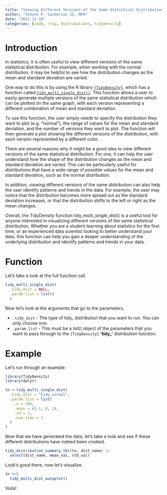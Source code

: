 ```yaml
---
title: "Viewing Different Versions of the Same Statistical Distribution with {TidyDensity}"
author: "Steven P. Sanderson II, MPH"
date: "2022-12-19"
categories: [code, rtip, distributions, tidydensity]
---
```


# Introduction

In statistics, it is often useful to view different versions of the same statistical distribution. For example, when working with the normal distribution, it may be helpful to see how the distribution changes as the mean and standard deviation are varied.

One way to do this is by using the R library [`{TidyDensity}`](https://www.spsanderson.com/TidyDensity/), which has a function called [`tidy_multi_single_dist()`](https://www.spsanderson.com/TidyDensity/reference/tidy_multi_single_dist.html). This function allows a user to easily generate multiple versions of the same statistical distribution which can be plotted on the same graph, with each version representing a different combination of mean and standard deviation.

To use this function, the user simply needs to specify the distribution they want to plot (e.g. "normal"), the range of values for the mean and standard deviation, and the number of versions they want to plot. The function will then generate a plot showing the different versions of the distribution, with each version represented by a different color.

There are several reasons why it might be a good idea to view different versions of the same statistical distribution. For one, it can help the user understand how the shape of the distribution changes as the mean and standard deviation are varied. This can be particularly useful for distributions that have a wide range of possible values for the mean and standard deviation, such as the normal distribution.

In addition, viewing different versions of the same distribution can also help the user identify patterns and trends in the data. For example, the user may notice that the distribution becomes more spread out as the standard deviation increases, or that the distribution shifts to the left or right as the mean changes.

Overall, the TidyDensity function tidy_multi_single_dist() is a useful tool for anyone interested in visualizing different versions of the same statistical distribution. Whether you are a student learning about statistics for the first time, or an experienced data scientist looking to better understand your data, this function can help you gain a deeper understanding of the underlying distribution and identify patterns and trends in your data.

# Function

Let's take a look at the full function call.

```r
tidy_multi_single_dist(
  .tidy_dist = NULL, 
  .param_list = list()
  )
```

Now let's look at the arguments that go to the parameters.

*  `.tidy_dist` - The type of tidy_ distribution that you want to run. You can only choose one.
*  `.param_list` - This must be a list() object of the parameters that you want to pass through to the `{TidyDensity}` __'tidy_'__ distribution function.

# Example

Let's run through an example.

```r
library(TidyDensity)
library(dplyr)

tn <-tidy_multi_single_dist(
  .tidy_dist = "tidy_normal",
  .param_list = list(
    .n = 200,
    .mean = c(-1, 0, 1),
    .sd = 1,
    .num_sims = 3
  )
)
```

Now that we have generated the data, let's take a look and see if these different distributions have indeed been created.

```r
tidy_distribution_summary_tbl(tn, dist_name) |>
  select(dist_name, mean_val, std_val)
```

Look's good there, now let's visualize.

```r
tn %>%
  tidy_multi_dist_autoplot()
```

Voila!